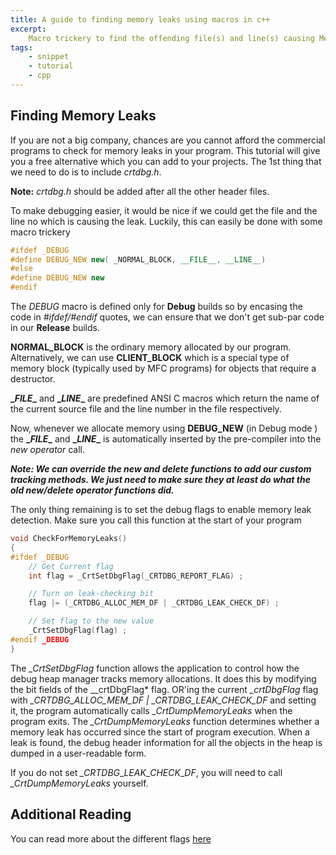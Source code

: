 ```yaml
---
title: A guide to finding memory leaks using macros in c++
excerpt:
    Macro trickery to find the offending file(s) and line(s) causing Memory Leak(s) without using a commercial program.
tags:
    - snippet
    - tutorial
    - cpp
---
```


## Finding Memory Leaks

If you are not a big company, chances are you cannot afford the commercial programs to check for memory leaks in your
program. This tutorial will give you a free alternative which you can add to your projects. The 1st thing that we need
to do is to include _crtdbg.h_.

**Note:** _crtdbg.h_ should be added after all the other header files.

To make debugging easier, it would be nice if we could get the file and the line no which is causing the leak. Luckily,
this can easily be done with some macro trickery

```cpp
#ifdef _DEBUG
#define DEBUG_NEW new( _NORMAL_BLOCK, __FILE__, __LINE__)
#else
#define DEBUG_NEW new
#endif
```

The _*DEBUG*_ macro is defined only for **Debug** builds so by encasing the code in _#ifdef/#endif_ quotes, we can
ensure that we don't get sub-par code in our **Release** builds.

**NORMAL_BLOCK** is the ordinary memory allocated by our program. Alternatively, we can use **CLIENT_BLOCK** which is a
special type of memory block (typically used by MFC programs) for objects that require a destructor.

**\__FILE_\_** and **\__LINE_\_** are predefined ANSI C macros which return the name of the current source file and the
line number in the file respectively.

Now, whenever we allocate memory using **DEBUG_NEW** (in Debug mode ) the **\__FILE_\_** and **\__LINE_\_** is
automatically inserted by the pre-compiler into the _new operator_ call.

**_Note: We can override the new and delete functions to add our custom tracking methods. We just need to make sure they
at least do what the old new/delete operator functions did._**

The only thing remaining is to set the debug flags to enable memory leak detection. Make sure you call this function at
the start of your program

```cpp
void CheckForMemoryLeaks()
{
#ifdef _DEBUG
    // Get Current flag
    int flag = _CrtSetDbgFlag(_CRTDBG_REPORT_FLAG) ;

    // Turn on leak-checking bit
    flag |= (_CRTDBG_ALLOC_MEM_DF | _CRTDBG_LEAK_CHECK_DF) ;

    // Set flag to the new value
    _CrtSetDbgFlag(flag) ;
#endif _DEBUG
}
```

The _\_CrtSetDbgFlag_ function allows the application to control how the debug heap manager tracks memory allocations.
It does this by modifying the bit fields of the \_\_crtDbgFlag\* flag. OR'ing the current _\_crtDbgFlag_ flag with
_\_CRTDBG_ALLOC_MEM_DF | \_CRTDBG_LEAK_CHECK_DF_ and setting it, the program automatically calls _\_CrtDumpMemoryLeaks_
when the program exits. The _\_CrtDumpMemoryLeaks_ function determines whether a memory leak has occurred since the
start of program execution. When a leak is found, the debug header information for all the objects in the heap is dumped
in a user-readable form.

If you do not set _\_CRTDBG_\__LEAK_\__CHECK_\__DF_, you will need to call _\_CrtDumpMemoryLeaks_ yourself.

## Additional Reading

You can read more about the different flags [here](<http://msdn.microsoft.com/en-us/library/5at7yxcs(v=vs.71).aspx>)
